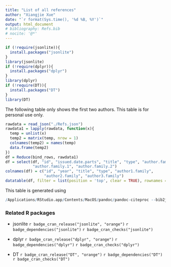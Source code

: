```yaml
---
title: "List of all references"
author: "Xiangjie Xue"
date: "`r format(Sys.time(), '%d %B, %Y')`"
output: html_document
# bibliography: Refs.bib
# nocite: '@*'
---
```


```r
if (!require(jsonlite)){
  install.packages("jsonlite")
}
library(jsonlite)
if (!require(dplyr)){
  install.packages("dplyr")
}
library(dplyr)
if (!require(DT)){
  install.packages("DT")
}
library(DT)
```

The following table only shows the first two authors. This table is for personal
use only.
```r
rawdata = read_json("./Refs.json")
rawdata1 = lapply(rawdata, function(x){
  temp = unlist(x)
  temp2 = matrix(temp, nrow = 1)
  colnames(temp2) = names(temp)
  data.frame(temp2)
})
df = Reduce(bind_rows, rawdata1)
df = select(df, "id", "issued.date.parts", "title", "type", "author.family",
            "author.family.1", "author.family.2")
colnames(df) = c("id", "year", "title", "type", "author1.family", 
                 "author2.family", "author3.family")
datatable(df, filter = list(position = 'top', clear = TRUE), rownames = FALSE)
```

This table is generated using
```r
/Applications/RStudio.app/Contents/MacOS/pandoc/pandoc-citeproc --bib2json Refs.bib > Refs.json
```

### Related R packages

* jsonlite `r badge_cran_release("jsonlite", "orange")` 
`r badge_dependencies("jsonlite")` `r badge_cran_checks("jsonlite")`

* dplyr `r badge_cran_release("dplyr", "orange")` 
`r badge_dependencies("dplyr")` `r badge_cran_checks("dplyr")`

* DT `r badge_cran_release("DT", "orange")` 
`r badge_dependencies("DT")` `r badge_cran_checks("DT")`
